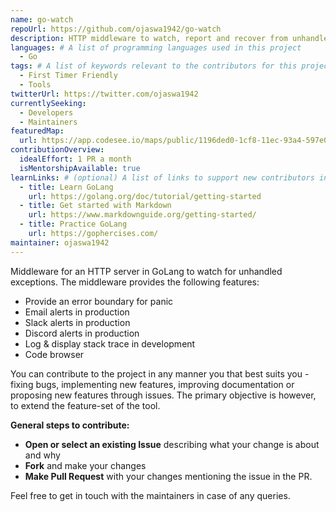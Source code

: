 ```yaml
---
name: go-watch
repoUrl: https://github.com/ojaswa1942/go-watch
description: HTTP middleware to watch, report and recover from unhandled exceptions in GoLang.
languages: # A list of programming languages used in this project
  - Go
tags: # A list of keywords relevant to the contributors for this project
  - First Timer Friendly
  - Tools
twitterUrl: https://twitter.com/ojaswa1942
currentlySeeking:
  - Developers
  - Maintainers
featuredMap:
  url: https://app.codesee.io/maps/public/1196ded0-1cf8-11ec-93a4-597e0e9e12ee
contributionOverview:
  idealEffort: 1 PR a month
  isMentorshipAvailable: true
learnLinks: # (optional) A list of links to support new contributors in learning about your project and tech stack and culture / community
  - title: Learn GoLang
    url: https://golang.org/doc/tutorial/getting-started
  - title: Get started with Markdown
    url: https://www.markdownguide.org/getting-started/
  - title: Practice GoLang
    url: https://gophercises.com/
maintainer: ojaswa1942
---
```


<Overview>

Middleware for an HTTP server in GoLang to watch for unhandled exceptions. The middleware provides the following features:

- Provide an error boundary for panic
- Email alerts in production
- Slack alerts in production
- Discord alerts in production
- Log & display stack trace in development
- Code browser

</Overview>

<Contributing>

You can contribute to the project in any manner you that best suits you - fixing bugs, implementing new features, improving documentation or proposing new features through issues. The primary objective is however, to extend the feature-set of the tool.

**General steps to contribute:**

- **Open or select an existing Issue** describing what your change is about and why
- **Fork** and make your changes
- **Make Pull Request** with your changes mentioning the issue in the PR.

Feel free to get in touch with the maintainers in case of any queries.

</Contributing>
